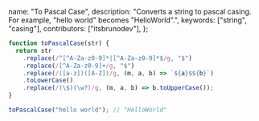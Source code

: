   name: "To Pascal Case",
  description: "Converts a string to pascal casing. For example, \"hello world\" becomes \"HelloWorld\".",
  keywords: ["string", "casing"],
  contributors: ["itsbrunodev"],
};

```javascript
function toPascalCase(str) {
  return str
    .replace(/^[^A-Za-z0-9]*|[^A-Za-z0-9]*$/g, "$")
    .replace(/[^A-Za-z0-9]+/g, "$")
    .replace(/([a-z])([A-Z])/g, (m, a, b) => `${a}$${b}`)
    .toLowerCase()
    .replace(/(\$)(\w?)/g, (m, a, b) => b.toUpperCase());
}
```

```javascript
toPascalCase("hello world"); // "HelloWorld"
```
